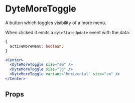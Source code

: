 # DyteMoreToggle

A button which toggles visibility of a more menu.

When clicked it emits a `dyteStateUpdate` event with the data:

```ts
{
  activeMoreMenu: boolean;
}
```

```jsx live
<Center>
  <DyteMoreToggle size="sm" />
  <DyteMoreToggle size="lg" />
  <DyteMoreToggle variant="horizontal" size="sm" />
</Center>
```

## Props

<PropsTable of="dyte-more-toggle" />
